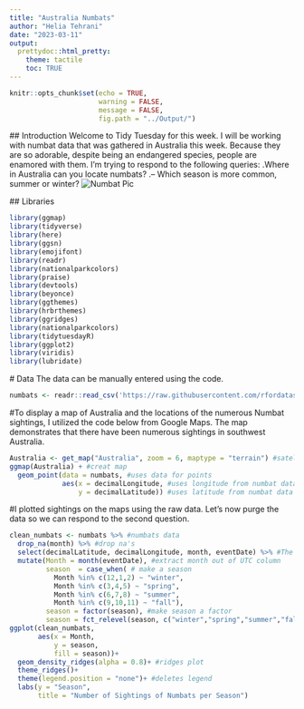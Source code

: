 ```yaml
---
title: "Australia Numbats"
author: "Helia Tehrani"
date: "2023-03-11"
output: 
  prettydoc::html_pretty:
    theme: tactile
    toc: TRUE
---
```



```r
knitr::opts_chunk$set(echo = TRUE,
                      warning = FALSE,
                      message = FALSE,
                      fig.path = "../Output/")
```                     
 
 ## Introduction
 Welcome to Tidy Tuesday for this week. I will be working with numbat data that was gathered in Australia this week. Because they are so adorable, despite being an endangered species, people are enamored with them. I'm trying to respond to the following queries:
 .Where in Australia can you locate numbats?
 .– Which season is more common, summer or winter?
 ![Numbat Pic](https://th.bing.com/th/id/OIP.vJlALNXB1o8urBaTxWkojAHaE7?pid=ImgDet&rs=1)
 
 ## Libraries
```r
library(ggmap)
library(tidyverse)
library(here)
library(ggsn)
library(emojifont)
library(readr)
library(nationalparkcolors)
library(praise)
library(devtools)
library(beyonce)
library(ggthemes)
library(hrbrthemes)
library(ggridges)
library(nationalparkcolors)
library(tidytuesdayR)
library(ggplot2)
library(viridis)
library(lubridate)
```
 # Data
The data can be manually entered using the code.
```r
numbats <- readr::read_csv('https://raw.githubusercontent.com/rfordatascience/tidytuesday/master/data/2023/2023-03-07/numbats.csv')
```
#To display a map of Australia and the locations of the numerous Numbat sightings, I utilized the code below from Google Maps. The map demonstrates that there have been numerous sightings in southwest Australia.
```r
Australia <- get_map("Australia", zoom = 6, maptype = "terrain") #satellite map of australia
ggmap(Australia) + #creat map
  geom_point(data = numbats, #uses data for points
             aes(x = decimalLongitude, #uses longitude from numbat data
                 y = decimalLatitude)) #uses latitude from numbat data
```
#I plotted sightings on the maps using the raw data. Let's now purge the data so we can respond to the second question.
```r
clean_numbats <- numbats %>% #numbats data
  drop_na(month) %>% #drop na's
  select(decimalLatitude, decimalLongitude, month, eventDate) %>% #The columns I want to use
  mutate(Month = month(eventDate), #extract month out of UTC column
         season  = case_when( # make a season
           Month %in% c(12,1,2) ~ "winter",
           Month %in% c(3,4,5) ~ "spring",
           Month %in% c(6,7,8) ~ "summer",
           Month %in% c(9,10,11) ~ "fall"),
         season = factor(season), #make season a factor
         season = fct_relevel(season, c("winter","spring","summer","fall"))) #arrange as seasons fall through the year
ggplot(clean_numbats,
       aes(x = Month,
           y = season,
           fill = season))+
  geom_density_ridges(alpha = 0.8)+ #ridges plot
  theme_ridges()+
  theme(legend.position = "none")+ #deletes legend 
  labs(y = "Season",
       title = "Number of Sightings of Numbats per Season")
       
```       